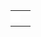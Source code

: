 {{en/Scenarios by size}}

{|
|-
|style="border:none;background:white"|
{{en/Scenario/Desert Tracking}}

|style="border:none;background:white"|

|-
|style="border:none;background:white"|

|-
|style="border:none;background:white"|

|-
|}